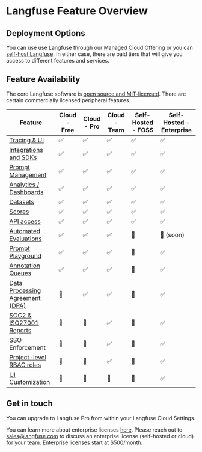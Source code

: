 # Langfuse Feature Overview

## Deployment Options

You can use use Langfuse through our [Managed Cloud Offering](https://cloud.langfuse.com) or you can [self-host Langfuse](/docs/deployment/self-host). In either case, there are paid tiers that will give you access to different features and services.

## Feature Availability

The core Langfuse software is [open source and MIT-licensed](/docs/open-source). There are certain commercially licensed peripheral features.

| Feature                                                        | Cloud - Free | Cloud - Pro | Cloud - Team | Self-Hosted - FOSS | Self-Hosted - Enterprise |
| -------------------------------------------------------------- | ------------ | ----------- | ------------ | ------------------ | ------------------------ |
| [Tracing & UI](/docs/tracing)                                  | ✅           | ✅          | ✅           | ✅                 | ✅                       |
| [Integrations and SDKs](/docs/tracing)                         | ✅           | ✅          | ✅           | ✅                 | ✅                       |
| [Prompt Management](/docs/prompts)                             | ✅           | ✅          | ✅           | ✅                 | ✅                       |
| [Analytics / Dashboards](/docs/analytics/overview)             | ✅           | ✅          | ✅           | ✅                 | ✅                       |
| [Datasets](/docs/datasets/overview)                            | ✅           | ✅          | ✅           | ✅                 | ✅                       |
| [Scores](/docs/scores/overview)                                | ✅           | ✅          | ✅           | ✅                 | ✅                       |
| [API access](/docs/query-traces)                               | ✅           | ✅          | ✅           | ✅                 | ✅                       |
| [Automated Evaluations](/docs/scores/model-based-evals)        | ✅           | ✅          | ✅           | 🛑                 | 🚧 (soon)                |
| [Prompt Playground](/docs/playground)                          | ✅           | ✅          | ✅           | 🛑                 | ✅                       |
| [Annotation Queues](/docs/scores/annotation#annotation-queues) | ✅           | ✅          | ✅           | 🛑                 | ✅                       |
| [Data Processing Agreement (DPA)](/security)                   | 🛑           | ✅          | ✅           | 🛑                 | ✅                       |
| [SOC2 & ISO27001 Reports](/security)                           | 🛑           | 🛑          | ✅           | 🛑                 | ✅                       |
| SSO Enforcement                                                | 🛑           | 🛑          | ✅           | 🛑                 | ✅                       |
| [Project-level RBAC roles](/docs/rbac)                         | 🛑           | 🛑          | ✅           | 🛑                 | ✅                       |
| [UI Customization](/docs/deployment/self-host#ee)              | 🛑           | 🛑          | 🛑           | 🛑                 | ✅                       |

## Get in touch

You can upgrade to Langfuse Pro from within your Langfuse Cloud Settings.

You can learn more about enterprise licenses [here](/enterprise). Please reach out to sales@langfuse.com to discuss an enterprise license (self-hosted or cloud) for your team. Enterprise licenses start at $500/month.
